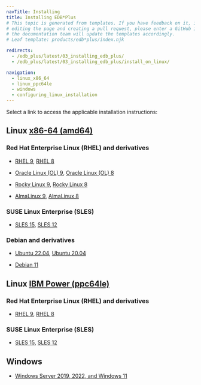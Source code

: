 ```yaml
---
navTitle: Installing
title: Installing EDB*Plus
# This topic is generated from templates. If you have feedback on it, instead of
# editing the page and creating a pull request, please enter a GitHub issue and
# the documentation team will update the templates accordingly.
# Leaf template: products/edb*plus/index.njk

redirects:
  - /edb_plus/latest/03_installing_edb_plus/
  - /edb_plus/latest/03_installing_edb_plus/install_on_linux/

navigation:
  - linux_x86_64
  - linux_ppc64le
  - windows
  - configuring_linux_installation
---
```


Select a link to access the applicable installation instructions:

## Linux [x86-64 (amd64)](linux_x86_64)

### Red Hat Enterprise Linux (RHEL) and derivatives

- [RHEL 9](linux_x86_64/edbplus_rhel_9), [RHEL 8](linux_x86_64/edbplus_rhel_8)

- [Oracle Linux (OL) 9](linux_x86_64/edbplus_rhel_9), [Oracle Linux (OL) 8](linux_x86_64/edbplus_rhel_8)

- [Rocky Linux 9](linux_x86_64/edbplus_other_linux_9), [Rocky Linux 8](linux_x86_64/edbplus_other_linux_8)

- [AlmaLinux 9](linux_x86_64/edbplus_other_linux_9), [AlmaLinux 8](linux_x86_64/edbplus_other_linux_8)

### SUSE Linux Enterprise (SLES)

- [SLES 15](linux_x86_64/edbplus_sles_15), [SLES 12](linux_x86_64/edbplus_sles_12)

### Debian and derivatives

- [Ubuntu 22.04](linux_x86_64/edbplus_ubuntu_22), [Ubuntu 20.04](linux_x86_64/edbplus_ubuntu_20)

- [Debian 11](linux_x86_64/edbplus_debian_11)

## Linux [IBM Power (ppc64le)](linux_ppc64le)

### Red Hat Enterprise Linux (RHEL) and derivatives

- [RHEL 9](linux_ppc64le/edbplus_rhel_9), [RHEL 8](linux_ppc64le/edbplus_rhel_8)

### SUSE Linux Enterprise (SLES)

- [SLES 15](linux_ppc64le/edbplus_sles_15), [SLES 12](linux_ppc64le/edbplus_sles_12)

## Windows

- [Windows Server 2019, 2022, and Windows 11](windows)
